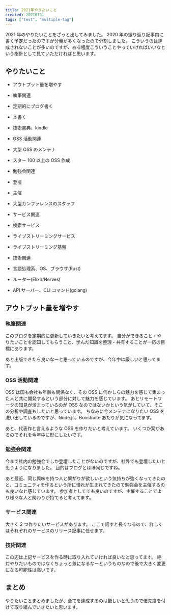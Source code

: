 ```yaml
---
title: 2021年やりたいこと
created: 20210131
tags: ["test", "multiple-tag"]
---
```


2021 年のやりたいことをざっと出してみました。
2020 年の振り返り記事内に書く予定だったのですが分量が多くなったので分割しました。
こういうのは達成されないことが多いのですが、ある程度こういうことやっていければいいなという指針として見ていただければと思います。

## やりたいこと

- アウトプット量を増やす

- 執筆関連

- 定期的にブログ書く
- 本書く
- 技術書典、kindle

- OSS 活動関連

- 大型 OSS のメンテナ
- スター 100 以上の OSS 作成

- 勉強会関連

- 登壇
- 主催
- 大型カンファレンスのスタッフ

- サービス関連
- 検索サービス
- ライブストリーミングサービス
- ライブストリーミング基盤

- 技術関連
- 言語処理系、OS、ブラウザ(Rust)
- ルーター(Elixir/Nerves)
- API サーバー、CLI コマンド(golang)

## アウトプット量を増やす

### 執筆関連

このブログを定期的に更新していきたいと考えてます。
自分ができること・やりたいことを認知してもらうこと、学んだ知識を整理・共有することが一応の目標にあります。

あと出版できたら良いなーと思っているのですが、今年中は厳しいと思ってます。

### OSS 活動関連

OSS は国も会社も年齢も関係なく、その OSS に何かしらの魅力を感じて集まった人と共に開発するという部分に対して魅力を感じています。
あとリモートワークの知見が溜まっているのが OSS なのではないかという気がしていて、そこの分析や調査もしたいと思っています。
ちなみに今メンテナになりたい OSS を洗い出しているのですが、Node.js、Boostnote あたりが気になってます。

あと、代表作と言えるような OSS を作りたいと考えています。
いくつか案があるのでそれを今年中に形にしたいです。

### 勉強会関連

今まで社内の勉強会でしか登壇したことがないのですが、社外でも登壇したいと思うようになりました。
目的はブログとほぼ同じですね。

あと最近、同じ興味を持つ人と繋がりが欲しいという気持ちが強くなってきたのと、コミュニティを作るという所に憧れが生まれてきたので勉強会を主催するのも良いなと感じています。
参加者としてでも良いのですが、主催することでより様々な人と関わりが持てると考えてます。

### サービス関連

大きく 2 つ作りたいサービスがあります。
ここで話すと長くなるので、詳しくはそれぞれのサービスのリリース記事に任せます。

### 技術関連

この辺は上記サービスを作る時に取り入れていければ良いなと思ってます。
絶対やりたいものではなくちょっと気になるなーというものなので後で大きく変更になる可能性は高いです。

## まとめ

やりたいことまとめましたが、全てを達成するのは厳しいと思うので優先度を付けて取り組んでいきたいと思います。
